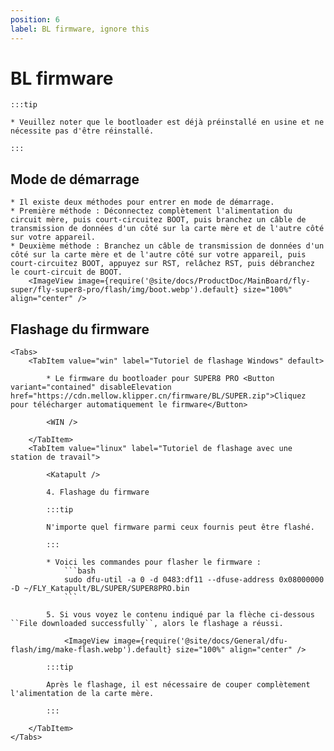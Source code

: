 ```yaml
---
position: 6
label: BL firmware, ignore this
---
```



# BL firmware

    :::tip

    * Veuillez noter que le bootloader est déjà préinstallé en usine et ne nécessite pas d'être réinstallé.

    :::
## Mode de démarrage

    * Il existe deux méthodes pour entrer en mode de démarrage.
    * Première méthode : Déconnectez complètement l'alimentation du circuit mère, puis court-circuitez BOOT, puis branchez un câble de transmission de données d'un côté sur la carte mère et de l'autre côté sur votre appareil.
    * Deuxième méthode : Branchez un câble de transmission de données d'un côté sur la carte mère et de l'autre côté sur votre appareil, puis court-circuitez BOOT, appuyez sur RST, relâchez RST, puis débranchez le court-circuit de BOOT.
        <ImageView image={require('@site/docs/ProductDoc/MainBoard/fly-super/fly-super8-pro/flash/img/boot.webp').default} size="100%" align="center" />

## Flashage du firmware
    <Tabs>
        <TabItem value="win" label="Tutoriel de flashage Windows" default>

            * Le firmware du bootloader pour SUPER8 PRO <Button variant="contained" disableElevation href="https://cdn.mellow.klipper.cn/firmware/BL/SUPER.zip">Cliquez pour télécharger automatiquement le firmware</Button>

            <WIN />
            
        </TabItem>
        <TabItem value="linux" label="Tutoriel de flashage avec une station de travail">
            
            <Katapult />

            4. Flashage du firmware

            :::tip

            N'importe quel firmware parmi ceux fournis peut être flashé.

            :::

            * Voici les commandes pour flasher le firmware :
                ```bash
                sudo dfu-util -a 0 -d 0483:df11 --dfuse-address 0x08000000 -D ~/FLY_Katapult/BL/SUPER/SUPER8PRO.bin
                ```

            5. Si vous voyez le contenu indiqué par la flèche ci-dessous ``File downloaded successfully``, alors le flashage a réussi.

                <ImageView image={require('@site/docs/General/dfu-flash/img/make-flash.webp').default} size="100%" align="center" />

            :::tip

            Après le flashage, il est nécessaire de couper complètement l'alimentation de la carte mère.

            :::

        </TabItem>
    </Tabs>